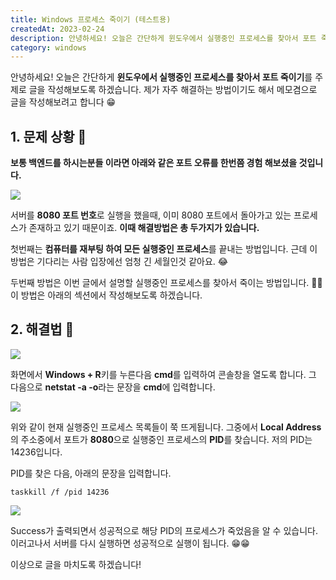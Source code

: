 ```yaml
---
title: Windows 프로세스 죽이기 (테스트용)
createdAt: 2023-02-24
description: 안녕하세요! 오늘은 간단하게 윈도우에서 실행중인 프로세스를 찾아서 포트 죽이기를 주제로 글을 작성해보도록 하겠습니다.
category: windows
---
```


안녕하세요! 오늘은 간단하게 **윈도우에서 실행중인 프로세스를 찾아서 포트 죽이기**를 주제로 글을 작성해보도록 하겠습니다. 제가 자주 해결하는 방법이기도 해서 메모겸으로 글을 작성해보려고 합니다 😁

## 1. 문제 상황 🤨

**보통 백엔드를 하시는분들 이라면 아래와 같은 포트 오류를 한번쯤 경험 해보셨을 것입니다.**

![](https://images.velog.io/images/yiyb0603/post/68317760-b0ea-40fa-b313-b1b1f590e1cf/image.png)

서버를 **8080 포트 번호**로 실행을 했을때, 이미 8080 포트에서 돌아가고 있는 프로세스가 존재하고 있기 때문이죠. **이때 해결방법은 총 두가지가 있습니다.**

첫번째는 **컴퓨터를 재부팅 하여 모든 실행중인 프로세스**를 끝내는 방법입니다. 근데 이 방법은 기다리는 사람 입장에선 엄청 긴 세월인것 같아요. 😂

두번째 방법은 이번 글에서 설명할 실행중인 프로세스를 찾아서 죽이는 방법입니다. 🎃🎃 이 방법은 아래의 섹션에서 작성해보도록 하겠습니다.

## 2. 해결법 🎃

![](https://images.velog.io/images/yiyb0603/post/1df14e57-9173-412b-af74-6ffce7c4a6e2/image.png)

화면에서 **Windows + R**키를 누른다음 **cmd**를 입력하여 콘솔창을 열도록 합니다.
그 다음으로 **netstat -a -o**라는 문장을 **cmd**에 입력합니다.

![](https://images.velog.io/images/yiyb0603/post/854449e3-0f22-4396-b193-ed423fda0362/image.png)

위와 같이 현재 실행중인 프로세스 목록들이 쭉 뜨게됩니다. 그중에서 **Local Address**의 주소중에서 포트가 **8080**으로 실행중인 프로세스의 **PID**를 찾습니다. 저의 PID는 14236입니다.

PID를 찾은 다음, 아래의 문장을 입력합니다.

```
taskkill /f /pid 14236
```

![](https://images.velog.io/images/yiyb0603/post/6aa9be60-2d1e-437d-b1ff-54cc841611ff/image.png)

Success가 출력되면서 성공적으로 해당 PID의 프로세스가 죽었음을 알 수 있습니다. 이러고나서 서버를 다시 실행하면 성공적으로 실행이 됩니다. 😁😁

이상으로 글을 마치도록 하겠습니다!
